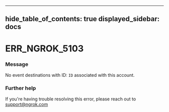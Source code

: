 

---
hide_table_of_contents: true
displayed_sidebar: docs
---


# ERR_NGROK_5103

### Message
No event destinations with ID: `ID` associated with this account.

<ErrorDetails />



### Further help
If you're having trouble resolving this error, please reach out to [support@ngrok.com](mailto:support@ngrok.com?subject=Help%20with%20ERR_NGROK_5103)

